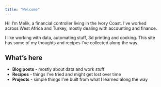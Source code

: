 ```yaml
---
title: "Welcome"
---
```


Hi! I'm Melik, a financial controller living in the Ivory Coast. I've worked across West Africa and Turkey, mostly dealing with accounting and finance.

I like working with data, automating stuff, 3d printing and cooking. This site has some of my thoughts and recipes I've collected along the way.

## What's here

- **Blog posts** - mostly about data and work stuff
- **Recipes** - things I've tried and might get lost over time
- **Projects** - simple things I've built from what I learned along the way